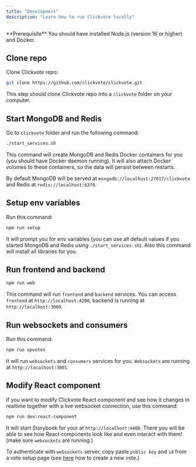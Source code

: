 ```yaml
---
title: "Development"
description: "Learn how to run Clickvote locally"
---
```


<Info>
  **Prerequisite** You should have installed Node.js (version 16 or higher) and
  Docker.
</Info>

## Clone repo

Clone Clickvote repo:

```bash
git clone https://github.com/clickvote/clickvote.git
```

This step should clone Clickvote repo into a `clickvote` folder on your computer.

## Start MongoDB and Redis

Go to `clickvote` folder and run the following command:

```bash
./start_services.sh
```

This command will create MongoDB and Redis Docker containers for you (you should have Docker daemon running). It will also attach Docker volumes
to these containers, so the data will persist between restarts.

By default MongoDB will be served at `mongodb://localhost:27017/clickvote` and Redis at `redis://localhost:6379`.

## Setup env variables

Run this command:

```bash
npm run setup
```

It will prompt you for env variables (you can use all default values if you started MongoDB and Redis using `./start_services.sh`).
Also this command will install all libraries for you.

## Run frontend and backend

```bash
npm run web
```

This command will run `frontend` and `backend` services. You can access `frontend` at `http://localhost:4200`, backend is running at `http://localhost:3000`.

## Run websockets and consumers

Run this command:

```bash
npm run upvotes
```

It will run `websockets` and `consumers` services for you. `Websockets` are running at `http://localhost:3001`.

## Modify React component

If you want to modify Clickvote React component and see how it changes in realtime together with a live websocket connection, use this command:

```bash
npm run dev:react-component
```

It will start Storybook for your at `http://localhost:4400`. There you will be able to see how React components look like and even interact with them! (make sure `websockets` are running.)

To authenticate with `websockets` server, copy paste `public key` and `id` from a vote setup page (see [here](/quickstart#create-a-new-vote) how to create a new vote.)
